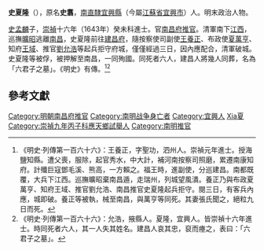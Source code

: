 '''史夏隆'''（{{bd|？||1645年||Shi史}}），原名'''史翥'''，[[南直隸|南直隸]][[宜興縣|宜興縣]]（今屬[[江蘇省|江蘇省]][[宜興市|宜興市]]）人。明末政治人物。

[[史孟麟|史孟麟]]子，[[崇禎|崇禎]]十六年（1643年）癸未科進士。官[[南昌府|南昌府]][[推官|推官]]。清軍南下[[江西|江西]]，巡撫[[曠昭|曠昭]]逃離[[南昌|南昌]]，史夏隆前往[[建昌府_(明朝)|建昌府]]，隨按察使司副使[[王養正|王養正]]、布政使[[夏萬亨|夏萬亨]]、知府[[王域|王域]]、推官[[劉允浩|劉允浩]]等起兵拒守府城，僅僅經過三日，因內應配合，清軍破城。史夏隆等被俘，被押解至南昌，一同殉國。同死者六人，建昌人將幾人同葬，名為「六君子之墓」。《明史》有傳。<ref>《明史·列傳第一百六十六》：王養正，字聖功，泗州人。崇禎元年進士。授海鹽知縣。遭父喪，服除，起官秀水，中大計，補河南按察司照磨，累遷南康知府。計殲巨寇鄧毛溪、熊高，一方賴之。福王時，進副使，分巡建昌。南都既覆，大兵下江西。巡撫曠昭棄南昌遁，走瑞州，列城望風潰。養正乃與布政夏萬亨、知府王域、推官劉允浩、南昌推官史夏隆起兵拒守。閱三日，有客兵內應，城即破。養正等被執，械至南昌，與萬亨等同死。其妻張氏聞之，絕粒九日而死。</ref><ref>《明史·列傳第一百六十六》：允浩，掖縣人。夏隆，宜興人。皆崇禎十六年進士。時同死者六人，其一人失其姓名。建昌人哀其忠，裒而瘞之，表曰：「六君子之墓」。</ref>

==參考文獻==
{{reflist}}

{{start box}}
{{s-off}}
{{s-before|[[胡時忠|胡時忠]]}}
{{s-title|明朝南昌府推官|崇禎年間－1645年}}
{{s-after|[[張芳|張芳]]|清朝推官}}
{{end box}}

{{崇禎十六年癸未科殿試金榜}}
{{DEFAULTSORT:Shi史}}
[[Category:明朝南昌府推官|Category:明朝南昌府推官]]
[[Category:南明战争身亡者|Category:南明战争身亡者]]
[[Category:宜興人|Category:宜興人]]
[[Category:史姓|Xia夏]]
[[Category:崇禎九年丙子科應天鄉試舉人|Category:崇禎九年丙子科應天鄉試舉人]]
[[Category:南明推官|Category:南明推官]]